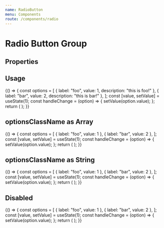 ```yaml
---
name: RadioButton
menu: Components
route: /components/radio
---
```



# Radio Button Group

## Properties

<Props of={RadioButtonGroup} />

## Usage

<Playground>
  {() => {
    const options = [
      { label: "foo", value: 1, description: "this is foo!" },
      { label: "bar", value: 2, description: "this is bar!" },
    ];
    const [value, setValue] = useState(1);
    const handleChange = (option) => {
      setValue(option.value);
    };
    return (
      <Fragment>
        <RadioButtonGroup
          vertical
          label="Select an option"
          options={options}
          value={value}
          onChange={handleChange}
        />
      </Fragment>
    );
  }}
</Playground>

## optionsClassName as Array

<Playground>
  {() => {
    const options = [
      { label: "foo", value: 1 },
      { label: "bar", value: 2 },
    ];
    const [value, setValue] = useState(1);
    const handleChange = (option) => {
      setValue(option.value);
    };
    return (
      <Fragment>
        <RadioButtonGroup
          optionsClassName={[styles.radioButton1, styles.radioButton2]}
          label="Select an option"
          options={options}
          value={value}
          onChange={handleChange}
        />
      </Fragment>
    );
  }}
</Playground>

## optionsClassName as String

<Playground>
  {() => {
    const options = [
      { label: "foo", value: 1 },
      { label: "bar", value: 2 },
    ];
    const [value, setValue] = useState(1);
    const handleChange = (option) => {
      setValue(option.value);
    };
    return (
      <Fragment>
        <RadioButtonGroup
          optionsClassName={styles.radioButton1}
          label="Select an option"
          options={options}
          value={value}
          onChange={handleChange}
        />
      </Fragment>
    );
  }}
</Playground>

## Disabled

<Playground>
  {() => {
    const options = [
      { label: "foo", value: 1 },
      { label: "bar", value: 2 },
    ];
    const [value, setValue] = useState(1);
    const handleChange = (option) => {
      setValue(option.value);
    };
    return (
      <Fragment>
        <RadioButtonGroup
          disabled={true}
          label="Select an option"
          options={options}
          value={value}
          onChange={handleChange}
        />
      </Fragment>
    );
  }}
</Playground>
